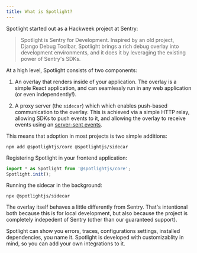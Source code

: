 ```yaml
---
title: What is Spotlight?
---
```


Spotlight started out as a Hackweek project at Sentry:

> Spotlight is Sentry for Development. Inspired by an old project, Django Debug Toolbar, Spotlight brings a rich debug
overlay into development environments, and it does it by leveraging the existing power of Sentry's SDKs.

At a high level, Spotlight consists of two components:

1. An overlay that renders inside of your application. The overlay is a simple React application, and can
   seamlessly run in any web application (or even independently!).

2. A proxy server (the `sidecar`) which which enables push-based communication to the overlay. This is achieved via a simple HTTP relay,
   allowing SDKs to push events to it, and allowing the overlay to receive events using an [server-sent events](https://developer.mozilla.org/en-US/docs/Web/API/Server-sent_events).

This means that adoption in most projects is two simple additions:

```shell
npm add @spotlightjs/core @spotlightjs/sidecar
```

Registering Spotlight in your frontend application:

```typescript
import * as Spotlight from '@spotlightjs/core';
Spotlight.init();
```

Running the sidecar in the background:

```shell
npx @spotlightjs/sidecar
```

The overlay itself behaves a little differently from Sentry. That's intentional both because this is for local
development, but also because the project is completely indepedent of Sentry (other than our guaranteed support).

Spotlight can show you errors, traces, configurations settings, installed dependencies, you name it. Spotlight is developed with customizablity in mind, so you can add your own integrations to it.

